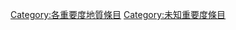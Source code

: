 {{Articles by Importance|topic=地質|project=地質|format=toc}}
{{Wikipedia category}}
{{emptycat}}

[[Category:各重要度地質條目|Category:各重要度地質條目]]
[[Category:未知重要度條目|Category:未知重要度條目]]